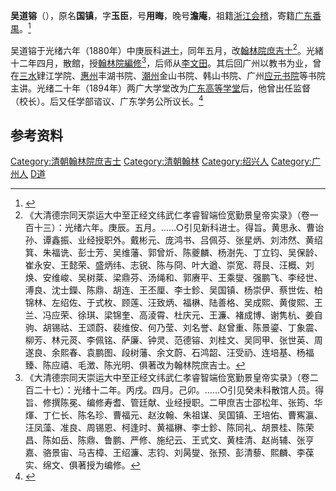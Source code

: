 '''吴道镕'''（{{bd|1852年||1936年|5月18日|catIdx=Wu吴}}），原名'''国镇'''，字'''玉臣'''，号'''用晦'''，晚号'''澹庵'''，祖籍[[浙江|浙江]][[会稽|会稽]]，寄籍[[广东|广东]][[番禺縣|番禺]]。<ref>{{cite book|title=《辛亥以来人物年里录》|author=邵延淼|publisher=江苏教育出版社}}</ref>

吴道镕于光绪六年（1880年）中庚辰科[[进士|进士]]，同年五月，改[[翰林院|翰林院]][[庶吉士|庶吉士]]<ref>《大清德宗同天崇运大中至正经文纬武仁孝睿智端俭宽勤景皇帝实录》（卷一百十三）：光绪六年。庚辰。五月。……○引见新科进士。得旨。黄思永、曹诒孙、谭鑫振、业经授职外。戴彬元、庞鸿书、吕佩芬、张星炳、刘沛然、黄绍箕、朱福诜、彭士芳、吴维藩、郭曾炘、陈夔麟、杨澍先、丁立钧、吴保龄、崔永安、王懿荣、盛炳纬、志锐、陈与冏、叶大遒、崇宽、蒋艮、汪概、刘焕、安维峻、吴树棻、梁鼎芬、汤绳和、郭赓平、王乘燮、强鹏飞、李经世、溥良、沈士鑅、陈鼎、胡连、王丕厘、李士鉁、吴国镇、杨崇伊、蔡世佐、柏锦林、左绍佐、于式枚、顾莲、汪致炳、福楙、陆善格、吴成熙、黄俊熙、王兰、冯应荣、徐琪、梁锦奎、高淩霄、杜庆元、王濂、褚成博、谢隽杭、姜自驹、胡锡祜、王颂蔚、裴维侒、何乃莹、刘名誉、赵曾重、陈景鎏、丁象震、柳芳、林元菼、李佩铭、萨廉、钟灵、范德镕、刘桂文、吴同甲、张世英、周遂良、余熙春、袁鹏图、段树藩、余文蔚、石鸿韶、汪受礽、连培基、杨福臻、陈应禧、毛澂、陈光明、俱著改为翰林院庶吉士。</ref>。光緒十二年四月，散館，授[[翰林院|翰林院]][[編修|編修]]<ref>《大清德宗同天崇运大中至正经文纬武仁孝睿智端俭宽勤景皇帝实录》（卷二百二十七）：光绪十二年。丙戌。四月。己卯。……○引见癸未科散馆人员。得旨、修撰陈冕、编修寿耆、管廷献、业经授职。二甲庶吉士邵松年、张筠、华煇、丁仁长、陈名珍、曹福元、赵汝翰、朱祖谋、吴国镇、王培佑、曹寯瀛、汪凤藻、准良、周锡恩、柯逢时、黄福楙、李士鉁、陈同礼、胡景桂、陈荣昌、陈如岳、陈鼎、鲁鹏、严修、施纪云、王式文、黄桂清、赵尚辅、张亨嘉、骆景宙、马吉樟、王绍濂、志钧、刘昺燮、张预、彭清藜、熙麟、李葆实、绵文、俱著授为编修。</ref>，后师从[[李文田|李文田]]。其后回广州以教书为业，曾在[[三水|三水]]肄江学院、[[惠州|惠州]]丰湖书院、[[潮州|潮州]]金山书院、韩山书院、广州[[应元书院|应元书院]]等书院主讲。光绪二十年（1894年）两广大学堂改为[[广东高等学堂|广东高等学堂]]后，他曾出任监督（校长）。后又任学部谘议、广东学务公所议长。<ref>{{cite book|title=《广东省志·人物志》|publisher=广东人民出版社|year=2002}}</ref>

== 参考资料 ==
{{reflist|2}}

{{光緒六年庚辰科殿試金榜}}
{{DEFAULTSORT:Wu吴}}
[[Category:清朝翰林院庶吉士|Category:清朝翰林院庶吉士]]
[[Category:清朝翰林|Category:清朝翰林]]
[[Category:绍兴人|Category:绍兴人]]
[[Category:广州人|Category:广州人]]
[[Category:吴姓|D道]]